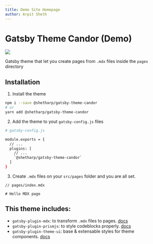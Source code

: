 ```yaml
---
title: Demo Site Homepage
author: Arpit Sheth
---
```



# Gatsby Theme Candor (Demo)

<Image src={animTvSignalNoisy} />

Gatsby theme that let you create pages from `.mdx` files inside the `pages` directory

## Installation

1. Install the theme

```bash
npm i --save @shetharp/gatsby-theme-candor
# or
yarn add @shetharp/gatsby-theme-candor
```

2. Add the theme to yout `gatsby-config.js` files

```bash
# gatsby-config.js

module.exports = {
  // ...
  plugins: [
    // ...
    `@shetharp/gatsby-theme-candor`
  ]
}
```

3. Create `.mdx` files on your `src/pages` folder and you are all set.

```
// pages/index.mdx

# Hello MDX page

```

## This theme includes:

- `gatsby-plugin-mdx`: to transform `.mdx` files to pages. [docs](https://www.gatsbyjs.org/packages/gatsby-plugin-mdx/)
- `gatsby-plugin-prismjs`: to style codeblocks properly. [docs](https://www.gatsbyjs.org/packages/gatsby-remark-prismjs/)
- `gatsby-plugin-theme-ui`: base & extensable styles for theme components. [docs](https://theme-ui.com/gatsby-plugin/)
